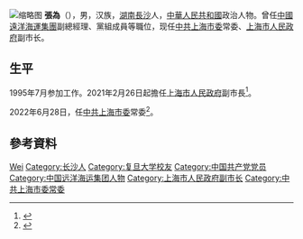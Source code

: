 {{Otheruses|other=名为张为的其他人物|张为}}
[[File:Zhang_Wei-20220422.png|缩略图]]
'''張為'''（{{bd|1973年|6月||catIdx=Zhang张}}），男，汉族，[[湖南|湖南]][[長沙|長沙]]人，[[中華人民共和國|中華人民共和國]]政治人物。曾任[[中國遠洋海運集團|中國遠洋海運集團]]副總經理、黨組成員等職位，现任[[中共上海市委|中共上海市委]]常委、[[上海市人民政府|上海市人民政府]]副市长。

== 生平 ==
1995年7月参加工作。2021年2月26日起擔任[[上海市人民政府|上海市人民政府]]副市長<ref>{{cite news |title=中國遠洋海運集團前副總經理張為　獲任命為副市長 |url=https://hk.on.cc/hk/bkn/cnt/cnnews/20210226/bkn-20210226104043162-0226_00952_001.html |publisher=東網 |accessdate=2021-02-26 |archive-date=2022-03-12 |archive-url=https://web.archive.org/web/20220312011255/https://hk.on.cc/hk/bkn/cnt/cnnews/20210226/bkn-20210226104043162-0226_00952_001.html }}</ref>。

2022年6月28日，任[[中共上海市委|中共上海市委]]常委<ref>{{Cite_web|url=https://www.jfdaily.com/staticsg/res/html/web/newsDetail.html?id=502798&sid=11|title=十二届上海市委一次全会举行，选出新一届市委领导班子|date=2022-06-28}}</ref>。

== 參考資料 ==
{{Reflist|2}}

{{上海市领导人}}

{{Authority control}}
{{DEFAULTSORT:Zhang张}}
[[Category:张姓|Wei]]
[[Category:长沙人|Category:长沙人]]
[[Category:复旦大学校友|Category:复旦大学校友]]
[[Category:中国共产党党员|Category:中国共产党党员]]
[[Category:中国远洋海运集团人物|Category:中国远洋海运集团人物]]
[[Category:上海市人民政府副市长|Category:上海市人民政府副市长]]
[[Category:中共上海市委常委|Category:中共上海市委常委]]